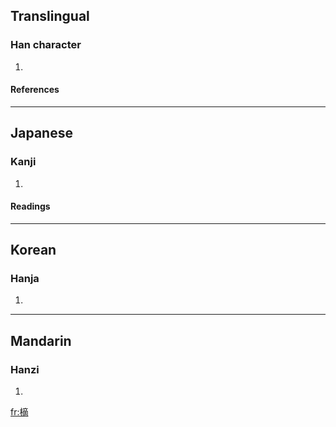 ==Translingual==
===Han character===
{{Han char|rn=75|rad=木|as=11|sn=15|four=4092<sub>7</sub>|canj=木卜金月 (DYCB)}}
# {{defn|Han|sort=木11}}
====References====
{{Han ref|kx=0548.170|dkj=15396|dj=0936.030|hdz=21284.040|uh=6A00|ud=27136|bh=E5CA|bd=58826}}

----
==Japanese==
===Kanji===
{{ja-kanji|grade=|rs=木11}}
# {{defn|Japanese}} 
====Readings====
{{ja-readings|on=[[てき]] (teki), [[ちゃく]] (chaku), [[たく]] (taku)|kun=[[のき]] (noki)}}

----
==Korean==
===Hanja===
{{ko-hanja|hangeul=적|eumhun=|rv=jeok|mr=chŏk|y=cek}}
# {{defn|Korean}}

----
==Mandarin==
===Hanzi===
{{cmn-hanzi|pin=[[chōng]] (chong1), [[dì]] (di4)|wg=ch'ung<sup>1</sup>, ti<sup>4</sup>}}
# {{defn|Mandarin}}

[[fr:樀]]